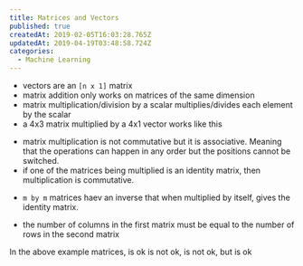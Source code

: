 ```yaml
---
title: Matrices and Vectors
published: true
createdAt: 2019-02-05T16:03:28.765Z
updatedAt: 2019-04-19T03:48:58.724Z
categories:
  - Machine Learning
---
```



- vectors are an `[n x 1]` matrix
- matrix addition only works on matrices of the same dimension
- matrix multiplication/division by a scalar multiplies/divides each element by the scalar
- a 4x3 matrix multiplied by a 4x1 vector works like this

<M b="
  \begin{bmatrix}
   1 & 0 & 3 & 2 \\
   5 & 3 & 6 & 8 \\
   4 & 9 & 1 & 3
  \end{bmatrix} *
  \begin{bmatrix}
   3 \\
   2 \\
   1 \\
   6
  \end{bmatrix} =
  \begin{bmatrix}
   1*3 + 0*2 + 3*1 + 2*6 \\
   5*3 + 3*2 + 6*1 + 8*6 \\
   4*3 + 9*2 + 1*1 + 3*6
  \end{bmatrix} =
  \begin{bmatrix}
  18 \\
  75 \\
  49
  \end{bmatrix}
" />

- matrix multiplication is not commutative but it is associative. Meaning that the operations can happen in any order
but the positions cannot be switched.
- if one of the matrices being multiplied is an identity matrix, then multiplication is commutative.

<M b="
  \begin{bmatrix}
    1 & 0 & 0 \\
    0 & 1 & 0 \\
    0 & 0 & 1
  \end{bmatrix}
  \quad = Identity Matrix = I_{nxn}
" />

- `m by m` matrices haev an inverse that when multiplied by itself, gives the identity matrix.

<M b="3(3^-1) = 1" />
<M b="A(A^-1) = A^-1A = I" />

- the number of columns in the first matrix must be equal to the number of rows in the second matrix

<M b="
  A =
  \begin{bmatrix}
    1 & 2 & 3 \\
    7 & 3 & 1 \\
    5 & 9 & 1
  \end{bmatrix}
  B =
  \begin{bmatrix}
    0 & 1 \\
    7 & 1
  \end{bmatrix}
  C =
  \begin{bmatrix}
    4 & 2 \\
    2 & 8 \\
    3 & 5
  \end{bmatrix}
" />

In the above example matrices, <M i="A * C" /> is ok <M i="A * B" /> is not ok, <M i="B * C" /> is not ok, but <M i="C * B" /> is ok
